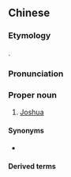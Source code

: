 ==Chinese==
{{zh-forms|s=若苏厄|gloss=-}}

===Etymology===
{{bor|zh|hbo|יְהוֹשֻׁעַ}}.

===Pronunciation===
{{zh-pron
|m=Ruòsū'è
|c=joek6 sou1 ak1
|mn=kh:Jio̍k-so͘-ek/tp:Lio̍k-so͘-ek
|cat=pn
}}

===Proper noun===
{{zh-proper noun}}

# {{lb|zh|Roman Catholicism}} [[Joshua]]

====Synonyms====
* {{qualifier|Protestant}} {{zh-l|約書亞}}

====Derived terms====
{{zh-der|若蘇厄記}}

{{zh-cat|Biblical characters}}